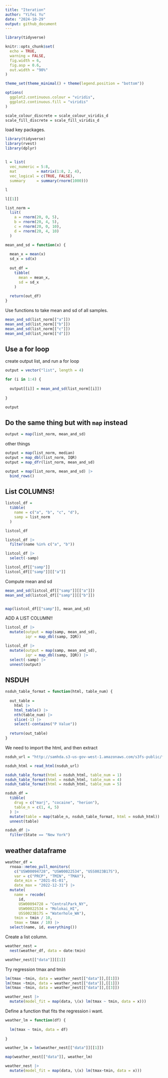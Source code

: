 ```yaml
---
title: "Iteration"
author: "Yifei Yu"
date: "2024-10-29"
output: github_document
---
```


```r
library(tidyverse)
```

```r
knitr::opts_chunk$set(
  echo = TRUE,
  warning = FALSE,
  fig.width = 6,
  fig.asp = 0.6,
  out.width = "90%"
)

theme_set(theme_minimal() + theme(legend.position = "bottom"))

options(
  ggplot2.continuous.colour = "viridis",
  ggplot2.continuous.fill = "viridis"
)

scale_colour_discrete = scale_colour_viridis_d
scale_fill_discrete = scale_fill_viridis_d
```

load key packages.

```r
library(tidyverse)
library(rvest)
library(dplyr)
```

## 

```r
l = list(
  vec_numeric = 5:8,
  mat         = matrix(1:8, 2, 4),
  vec_logical = c(TRUE, FALSE),
  summary     = summary(rnorm(1000)))

l

l[[1]]
```





```r
list_norm = 
  list(
    a = rnorm(20, 0, 5),
    b = rnorm(20, 4, 5),
    c = rnorm(20, 0, 10),
    d = rnorm(20, 4, 10)
  )
```



```r
mean_and_sd = function(x) {
  
  mean_x = mean(x)
  sd_x = sd(x)
  
  out_df = 
    tibble(
      mean = mean_x,
      sd = sd_x
    )
  
  return(out_df)
}
```

Use functions to take mean and sd of all samples.

```r
mean_and_sd(list_norm[["a"]])
mean_and_sd(list_norm[["b"]])
mean_and_sd(list_norm[["c"]])
mean_and_sd(list_norm[["d"]])
```


## Use a for loop

create output list, and run a for loop

```r
output = vector("list", length = 4)

for (i in 1:4) {
  
  output[[i]] = mean_and_sd(list_norm[[i]])
  
}

output
```


## Do the same thing but with `map` instead

```r
output = map(list_norm, mean_and_sd)
```

other things

```r
output = map(list_norm, median)
output = map_dbl(list_norm, IQR)
output = map_dfr(list_norm, mean_and_sd)

output = map(list_norm, mean_and_sd) |> 
  bind_rows()
```


## List COLUMNS!

```r
listcol_df = 
  tibble(
    name = c("a", "b", "c", "d"),
    samp = list_norm
  )

listcol_df

listcol_df |> 
  filter(name %in% c("a", "b"))

listcol_df |> 
  select(-samp)
```

```r
listcol_df[["samp"]]
listcol_df[["samp"]][["a"]]
```


Compute mean and sd

```r
mean_and_sd(listcol_df[["samp"]][["a"]])
mean_and_sd(listcol_df[["samp"]][["b"]])


map(listcol_df[["samp"]], mean_and_sd)
```


ADD A LIST COLUMN!!

```r
listcol_df |> 
  mutate(output = map(samp, mean_and_sd),
         iqr = map_dbl(samp, IQR))

listcol_df |> 
  mutate(output = map(samp, mean_and_sd),
         iqr = map_dbl(samp, IQR)) |> 
  select(-samp) |> 
  unnest(output)
```



## NSDUH

```r
nsduh_table_format = function(html, table_num) {
  
  out_table = 
    html |> 
    html_table() |> 
    nth(table_num) |> 
    slice(-1) |> 
    select(-contains("P Value"))
  
  return(out_table)
}
```

We need to import the html, and then extract 
```r
nsduh_url = "http://samhda.s3-us-gov-west-1.amazonaws.com/s3fs-public/field-uploads/2k15StateFiles/NSDUHsaeShortTermCHG2015.htm"

nsduh_html = read_html(nsduh_url)
```

```r
nsduh_table_format(html = nsduh_html, table_num = 1)
nsduh_table_format(html = nsduh_html, table_num = 4)
nsduh_table_format(html = nsduh_html, table_num = 5)
```


```r
nsduh_df = 
  tibble(
    drug = c("marj", "cocaine", "herion"),
    table_n = c(1, 4, 5)
  ) |> 
  mutate(table = map(table_n, nsduh_table_format, html = nsduh_html)) |> 
  unnest(table)

nsduh_df |> 
  filter(State == "New York")
```


## weather dataframe

```r
weather_df = 
  rnoaa::meteo_pull_monitors(
    c("USW00094728", "USW00022534", "USS0023B17S"),
    var = c("PRCP", "TMIN", "TMAX"), 
    date_min = "2021-01-01",
    date_max = "2022-12-31") |>
  mutate(
    name = recode(
      id, 
      USW00094728 = "CentralPark_NY", 
      USW00022534 = "Molokai_HI",
      USS0023B17S = "Waterhole_WA"),
    tmin = tmin / 10,
    tmax = tmax / 10) |>
  select(name, id, everything())
```

Create a list column.


```r
weather_nest = 
  nest(weather_df, data = date:tmin)
```

```r
weather_nest[["data"]][[1]]
```

Try regression tmax and tmin

```r
lm(tmax ~tmin, data = weather_nest[["data"]],[[1]])
lm(tmax ~tmin, data = weather_nest[["data"]],[[1]])
lm(tmax ~tmin, data = weather_nest[["data"]],[[3]])
```

```r
weather_nest |> 
  mutate(model_fit = map(data, \(x) lm(tmax ~ tmin, data = x)))
```

Define a function that fits the regression i want.

```r
weather_lm = function(df) {
  
  lm(tmax ~ tmin, data = df)
  
}
```


```r
weather_lm = lm(weather_nest[["data"]][[1]])
```

```r
map(weather_nest[["data"]], weather_lm)
```

```r
weather_nest |> 
  mutate(model_fit = map(data, \(x) lm(tmax~tmin, data = x)))
```



